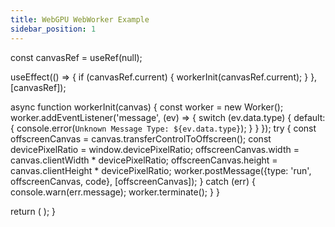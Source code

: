 ```yaml
---
title: WebGPU WebWorker Example
sidebar_position: 1
---
```



  const canvasRef = useRef(null);

  useEffect(() => {
    if (canvasRef.current) {
      workerInit(canvasRef.current);
    }
  }, [canvasRef]);

  async function workerInit(canvas) {
    const worker = new Worker();
    worker.addEventListener('message', (ev) => {
      switch (ev.data.type) {
        default: {
          console.error(`Unknown Message Type: ${ev.data.type}`);
        }
      }
    });
    try {
      const offscreenCanvas = canvas.transferControlToOffscreen();
      const devicePixelRatio = window.devicePixelRatio;
      offscreenCanvas.width = canvas.clientWidth * devicePixelRatio;
      offscreenCanvas.height = canvas.clientHeight * devicePixelRatio;
      worker.postMessage({type: 'run', offscreenCanvas, code}, [offscreenCanvas]);
    } catch (err) {
      console.warn(err.message);
      worker.terminate();
    }
  }

  return (
      <canvas
        ref={canvasRef}
        width={500}
        height={500}
      />
  );
}